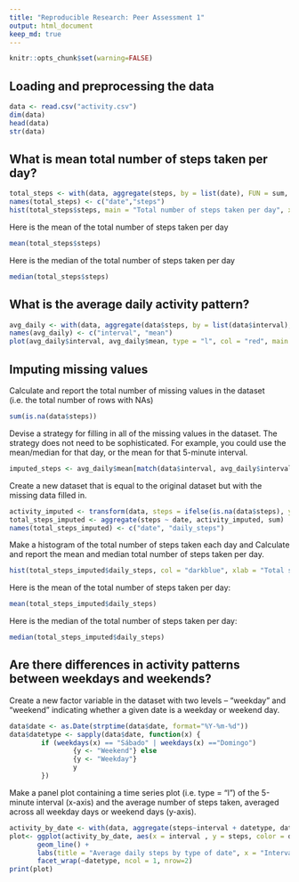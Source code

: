 ```yaml
---
title: "Reproducible Research: Peer Assessment 1"
output: html_document
keep_md: true
---
```


```r
knitr::opts_chunk$set(warning=FALSE)
```
## Loading and preprocessing the data
```r
data <- read.csv("activity.csv")
dim(data)
head(data)
str(data)
```


## What is mean total number of steps taken per day?
```r
total_steps <- with(data, aggregate(steps, by = list(date), FUN = sum, na.rm = TRUE))
names(total_steps) <- c("date","steps")
hist(total_steps$steps, main = "Total number of steps taken per day", xlab = "Total steps taken per day", col = "red")
```


Here is the mean of the total number of steps taken per day
```r
mean(total_steps$steps)
```


Here is the median of the total number of steps taken per day
```r
median(total_steps$steps)
```


## What is the average daily activity pattern?
```r
avg_daily <- with(data, aggregate(data$steps, by = list(data$interval), FUN = mean, na.rm = TRUE))
names(avg_daily) <- c("interval", "mean")
plot(avg_daily$interval, avg_daily$mean, type = "l", col = "red", main = "Average number of steps per interval", xlab = "Intervals", ylab = "Average number of steps", lwd = 2)
```


## Imputing missing values
Calculate and report the total number of missing values in the dataset (i.e. the total number of rows with NAs)
```r
sum(is.na(data$steps))
```

Devise a strategy for filling in all of the missing values in the dataset. The strategy does not need to be sophisticated. For example, you could use the mean/median for that day, or the mean for that 5-minute interval.
```r
imputed_steps <- avg_daily$mean[match(data$interval, avg_daily$interval)]
```

Create a new dataset that is equal to the original dataset but with the missing data filled in.
```r
activity_imputed <- transform(data, steps = ifelse(is.na(data$steps), yes = imputed_steps, no = data$steps))
total_steps_imputed <- aggregate(steps ~ date, activity_imputed, sum)
names(total_steps_imputed) <- c("date", "daily_steps")
```

Make a histogram of the total number of steps taken each day and Calculate and report the mean and median total number of steps taken per day. 
```r
hist(total_steps_imputed$daily_steps, col = "darkblue", xlab = "Total steps per day", ylim = c(0,30), main = "Total number of steps taken each day", breaks = seq(0,25000,by=2500))
```

Here is the mean of the total number of steps taken per day:
```r
mean(total_steps_imputed$daily_steps)
```

Here is the median of the total number of steps taken per day:
```r
median(total_steps_imputed$daily_steps)
```

## Are there differences in activity patterns between weekdays and weekends?

Create a new factor variable in the dataset with two levels – “weekday” and “weekend” indicating whether a given date is a weekday or weekend day.
```r
data$date <- as.Date(strptime(data$date, format="%Y-%m-%d"))
data$datetype <- sapply(data$date, function(x) {
        if (weekdays(x) == "Sábado" | weekdays(x) =="Domingo") 
                {y <- "Weekend"} else 
                {y <- "Weekday"}
                y
        })
```

Make a panel plot containing a time series plot (i.e. type = “l”) of the 5-minute interval (x-axis) and the average number of steps taken, averaged across all weekday days or weekend days (y-axis). 
```r
activity_by_date <- with(data, aggregate(steps~interval + datetype, data, mean, na.rm = TRUE))
plot<- ggplot(activity_by_date, aes(x = interval , y = steps, color = datetype)) +
       geom_line() +
       labs(title = "Average daily steps by type of date", x = "Interval", y = "Average number of steps") +
       facet_wrap(~datetype, ncol = 1, nrow=2)
print(plot)
```
